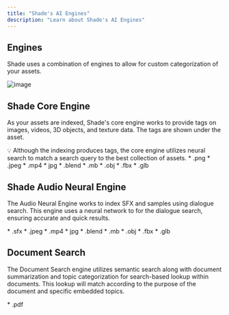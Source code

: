 ```yaml
---
title: "Shade's AI Engines"
description: "Learn about Shade's AI Engines"
---
```


## Engines

Shade uses a combination of engines to allow for custom categorization of your assets.

![image](engines.png)

## Shade Core Engine

As your assets are indexed, Shade's core engine works to provide tags on images, videos, 3D objects, and texture data. The tags are shown under the asset. 

<Info>
💡 Although the indexing produces tags, the core engine utilizes neural search to match a search query to the best collection of assets.
</Info>

<AccordionGroup>
    <Accordion title="Supported File Types">
        * .png
        * .jpeg
        * .mp4
        * jpg
        * .blend
        * .mb
        * .obj
        * .fbx
        * .glb 
    </Accordion>
</AccordionGroup>

## Shade Audio Neural Engine

The Audio Neural Engine works to index SFX and samples using dialogue search. This engine uses a neural network to for the dialogue search, ensuring accurate and quick results.

<AccordionGroup>
    <Accordion title="Supported File Types">
        * .sfx
        * .jpeg
        * .mp4
        * jpg
        * .blend
        * .mb
        * .obj
        * .fbx
        * .glb 
    </Accordion>
</AccordionGroup>

## Document Search

The Document Search engine utilizes semantic search along with document summarization and topic categorization for search-based lookup within documents. This lookup will match according to the purpose of the document and specific embedded topics.

<AccordionGroup>
    <Accordion title="Supported File Types">
        * .pdf
    </Accordion>
</AccordionGroup>